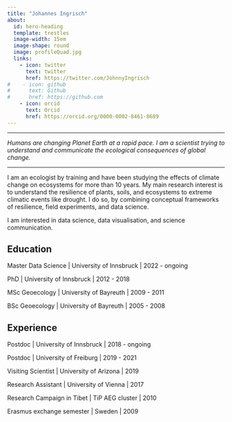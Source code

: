 ```yaml
---
title: "Johannes Ingrisch"
about:
  id: hero-heading
  template: trestles
  image-width: 15em
  image-shape: round
  image: profileQuad.jpg
  links:
    - icon: twitter
      text: twitter
      href: https://twitter.com/JohnnyIngrisch
#    - icon: github
#      text: Github
#      href: https://github.com
    - icon: orcid
      text: Orcid
      href: https://orcid.org/0000-0002-8461-8689
---
```


------------------------------------------------------------------------

*Humans are changing Planet Earth at a rapid pace. I am a scientist trying to understand and communicate the ecological consequences of global change.*

------------------------------------------------------------------------

::: {#hero-heading}
I am an ecologist by training and have been studying the effects of climate change on ecosystems for more than 10 years. My main research interest is to understand the resilience of plants, soils, and ecosystems to extreme climatic events like drought. I do so, by combining conceptual frameworks of resilience, field experiments, and data science.

I am interested in data science, data visualisation, and science communication.

## Education

Master Data Science \| University of Innsbruck \| 2022 - ongoing

PhD \| University of Innsbruck \| 2012 - 2018

MSc Geoecology \| University of Bayreuth \| 2009 - 2011

BSc Geoecology \| University of Bayreuth \| 2005 - 2008

## Experience

Postdoc \| University of Innsbruck \| 2018 - ongoing

Postdoc \| University of Freiburg \| 2019 - 2021

Visiting Scientist \| University of Arizona \| 2019

Research Assistant \| University of Vienna \| 2017

Research Campaign in Tibet \| TiP AEG cluster \| 2010

Erasmus exchange semester \| Sweden \| 2009
:::
